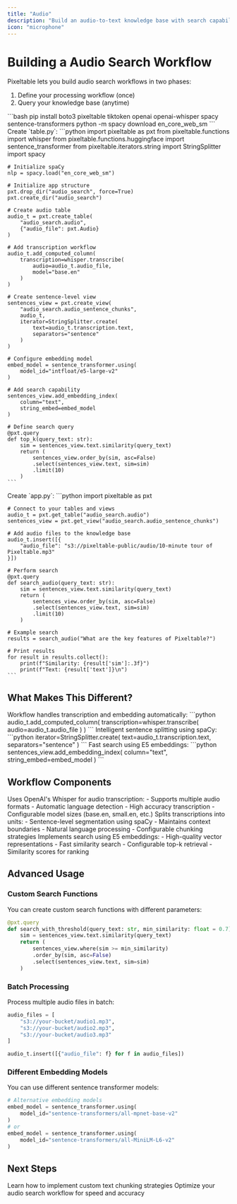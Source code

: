 ```yaml
---
title: "Audio"
description: "Build an audio-to-text knowledge base with search capabilities"
icon: "microphone"
---
```


# Building a Audio Search Workflow

Pixeltable lets you build audio search workflows in two phases:
1. Define your processing workflow (once)
2. Query your knowledge base (anytime)

<Steps>
  <Step title="Install Dependencies">
    ```bash
    pip install boto3 pixeltable tiktoken openai openai-whisper spacy sentence-transformers
    python -m spacy download en_core_web_sm
    ```
  </Step>

  <Step title="Define Your Workflow" icon="diagram-project">
    Create `table.py`:
    ```python
    import pixeltable as pxt
    from pixeltable.functions import whisper
    from pixeltable.functions.huggingface import sentence_transformer
    from pixeltable.iterators.string import StringSplitter
    import spacy

    # Initialize spaCy
    nlp = spacy.load("en_core_web_sm")

    # Initialize app structure
    pxt.drop_dir("audio_search", force=True)
    pxt.create_dir("audio_search")

    # Create audio table
    audio_t = pxt.create_table(
        "audio_search.audio", 
        {"audio_file": pxt.Audio}
    )

    # Add transcription workflow
    audio_t.add_computed_column(
        transcription=whisper.transcribe(
            audio=audio_t.audio_file, 
            model="base.en"
        )
    )

    # Create sentence-level view
    sentences_view = pxt.create_view(
        "audio_search.audio_sentence_chunks",
        audio_t,
        iterator=StringSplitter.create(
            text=audio_t.transcription.text, 
            separators="sentence"
        )
    )

    # Configure embedding model
    embed_model = sentence_transformer.using(
        model_id="intfloat/e5-large-v2"
    )

    # Add search capability
    sentences_view.add_embedding_index(
        column="text", 
        string_embed=embed_model
    )

    # Define search query
    @pxt.query
    def top_k(query_text: str):
        sim = sentences_view.text.similarity(query_text)
        return (
            sentences_view.order_by(sim, asc=False)
            .select(sentences_view.text, sim=sim)
            .limit(10)
        )
    ```
  </Step>

  <Step title="Use Your Workflow" icon="play">
    Create `app.py`:
    ```python
    import pixeltable as pxt
    
    # Connect to your tables and views
    audio_t = pxt.get_table("audio_search.audio")
    sentences_view = pxt.get_view("audio_search.audio_sentence_chunks")

    # Add audio files to the knowledge base
    audio_t.insert([{
        "audio_file": "s3://pixeltable-public/audio/10-minute tour of Pixeltable.mp3"
    }])

    # Perform search
    @pxt.query
    def search_audio(query_text: str):
        sim = sentences_view.text.similarity(query_text)
        return (
            sentences_view.order_by(sim, asc=False)
            .select(sentences_view.text, sim=sim)
            .limit(10)
        )

    # Example search
    results = search_audio("What are the key features of Pixeltable?")
    
    # Print results
    for result in results.collect():
        print(f"Similarity: {result['sim']:.3f}")
        print(f"Text: {result['text']}\n")
    ```
  </Step>
</Steps>

## What Makes This Different?

<CardGroup cols={1}>
  <Card title="Automatic Processing" icon="gears">
    Workflow handles transcription and embedding automatically:
    ```python
    audio_t.add_computed_column(
        transcription=whisper.transcribe(
            audio=audio_t.audio_file
        )
    )
    ```
  </Card>

  <Card title="Smart Chunking" icon="scissors">
    Intelligent sentence splitting using spaCy:
    ```python
    iterator=StringSplitter.create(
        text=audio_t.transcription.text,
        separators="sentence"
    )
    ```
  </Card>

  <Card title="Vector Search" icon="magnifying-glass">
    Fast search using E5 embeddings:
    ```python
    sentences_view.add_embedding_index(
        column="text",
        string_embed=embed_model
    )
    ```
  </Card>
</CardGroup>

## Workflow Components

<AccordionGroup>
  <Accordion title="Audio Transcription" icon="waveform">
    Uses OpenAI's Whisper for audio transcription:
    - Supports multiple audio formats
    - Automatic language detection
    - High accuracy transcription
    - Configurable model sizes (base.en, small.en, etc.)
  </Accordion>

  <Accordion title="Text Processing" icon="text-size">
    Splits transcriptions into units:
    - Sentence-level segmentation using spaCy
    - Maintains context boundaries
    - Natural language processing
    - Configurable chunking strategies
  </Accordion>

  <Accordion title="Vector Search" icon="database">
    Implements search using E5 embeddings:
    - High-quality vector representations
    - Fast similarity search
    - Configurable top-k retrieval
    - Similarity scores for ranking
  </Accordion>
</AccordionGroup>

## Advanced Usage

### Custom Search Functions

You can create custom search functions with different parameters:

```python
@pxt.query
def search_with_threshold(query_text: str, min_similarity: float = 0.7):
    sim = sentences_view.text.similarity(query_text)
    return (
        sentences_view.where(sim >= min_similarity)
        .order_by(sim, asc=False)
        .select(sentences_view.text, sim=sim)
    )
```

### Batch Processing

Process multiple audio files in batch:

```python
audio_files = [
    "s3://your-bucket/audio1.mp3",
    "s3://your-bucket/audio2.mp3",
    "s3://your-bucket/audio3.mp3"
]

audio_t.insert([{"audio_file": f} for f in audio_files])
```

### Different Embedding Models

You can use different sentence transformer models:

```python
# Alternative embedding models
embed_model = sentence_transformer.using(
    model_id="sentence-transformers/all-mpnet-base-v2"
)
# or
embed_model = sentence_transformer.using(
    model_id="sentence-transformers/all-MiniLM-L6-v2"
)
```

## Next Steps

<CardGroup cols={2}>
  <Card title="Custom Chunking" icon="puzzle-piece" href="/docs/audio/custom-chunking">
    Learn how to implement custom text chunking strategies
  </Card>
  <Card title="Performance Tuning" icon="gauge-high" href="/docs/audio/performance">
    Optimize your audio search workflow for speed and accuracy
  </Card>
</CardGroup>